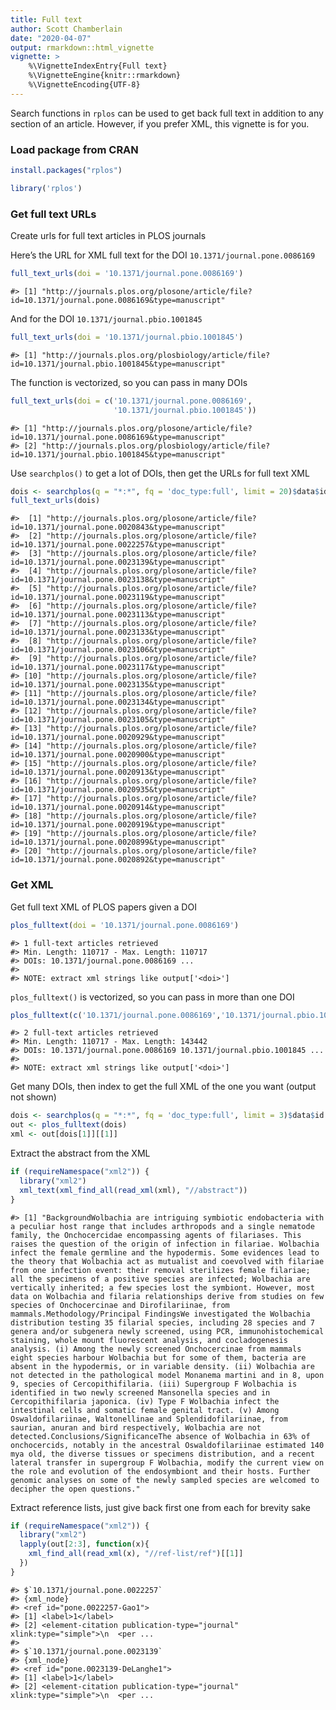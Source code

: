 ```yaml
---
title: Full text
author: Scott Chamberlain
date: "2020-04-07"
output: rmarkdown::html_vignette
vignette: >
    %\VignetteIndexEntry{Full text}
    %\VignetteEngine{knitr::rmarkdown}
    %\VignetteEncoding{UTF-8}
---
```




Search functions in `rplos` can be used to get back full text in addition to 
any section of an article. However, if you prefer XML, this vignette is 
for you.

### Load package from CRAN


```r
install.packages("rplos")
```


```r
library('rplos')
```

### Get full text URLs

Create urls for full text articles in PLOS journals

Here's the URL for XML full text for the DOI `10.1371/journal.pone.0086169`


```r
full_text_urls(doi = '10.1371/journal.pone.0086169')
```

```
#> [1] "http://journals.plos.org/plosone/article/file?id=10.1371/journal.pone.0086169&type=manuscript"
```

And for the DOI `10.1371/journal.pbio.1001845`


```r
full_text_urls(doi = '10.1371/journal.pbio.1001845')
```

```
#> [1] "http://journals.plos.org/plosbiology/article/file?id=10.1371/journal.pbio.1001845&type=manuscript"
```

The function is vectorized, so you can pass in many DOIs


```r
full_text_urls(doi = c('10.1371/journal.pone.0086169', 
                       '10.1371/journal.pbio.1001845'))
```

```
#> [1] "http://journals.plos.org/plosone/article/file?id=10.1371/journal.pone.0086169&type=manuscript"    
#> [2] "http://journals.plos.org/plosbiology/article/file?id=10.1371/journal.pbio.1001845&type=manuscript"
```

Use `searchplos()` to get a lot of DOIs, then get the URLs for full text XML


```r
dois <- searchplos(q = "*:*", fq = 'doc_type:full', limit = 20)$data$id
full_text_urls(dois)
```

```
#>  [1] "http://journals.plos.org/plosone/article/file?id=10.1371/journal.pone.0020843&type=manuscript"
#>  [2] "http://journals.plos.org/plosone/article/file?id=10.1371/journal.pone.0022257&type=manuscript"
#>  [3] "http://journals.plos.org/plosone/article/file?id=10.1371/journal.pone.0023139&type=manuscript"
#>  [4] "http://journals.plos.org/plosone/article/file?id=10.1371/journal.pone.0023138&type=manuscript"
#>  [5] "http://journals.plos.org/plosone/article/file?id=10.1371/journal.pone.0023119&type=manuscript"
#>  [6] "http://journals.plos.org/plosone/article/file?id=10.1371/journal.pone.0023113&type=manuscript"
#>  [7] "http://journals.plos.org/plosone/article/file?id=10.1371/journal.pone.0023133&type=manuscript"
#>  [8] "http://journals.plos.org/plosone/article/file?id=10.1371/journal.pone.0023106&type=manuscript"
#>  [9] "http://journals.plos.org/plosone/article/file?id=10.1371/journal.pone.0023117&type=manuscript"
#> [10] "http://journals.plos.org/plosone/article/file?id=10.1371/journal.pone.0023135&type=manuscript"
#> [11] "http://journals.plos.org/plosone/article/file?id=10.1371/journal.pone.0023134&type=manuscript"
#> [12] "http://journals.plos.org/plosone/article/file?id=10.1371/journal.pone.0023105&type=manuscript"
#> [13] "http://journals.plos.org/plosone/article/file?id=10.1371/journal.pone.0020929&type=manuscript"
#> [14] "http://journals.plos.org/plosone/article/file?id=10.1371/journal.pone.0020900&type=manuscript"
#> [15] "http://journals.plos.org/plosone/article/file?id=10.1371/journal.pone.0020913&type=manuscript"
#> [16] "http://journals.plos.org/plosone/article/file?id=10.1371/journal.pone.0020935&type=manuscript"
#> [17] "http://journals.plos.org/plosone/article/file?id=10.1371/journal.pone.0020914&type=manuscript"
#> [18] "http://journals.plos.org/plosone/article/file?id=10.1371/journal.pone.0020919&type=manuscript"
#> [19] "http://journals.plos.org/plosone/article/file?id=10.1371/journal.pone.0020899&type=manuscript"
#> [20] "http://journals.plos.org/plosone/article/file?id=10.1371/journal.pone.0020892&type=manuscript"
```

### Get XML

Get full text XML of PLOS papers given a DOI


```r
plos_fulltext(doi = '10.1371/journal.pone.0086169')
```

```
#> 1 full-text articles retrieved 
#> Min. Length: 110717 - Max. Length: 110717 
#> DOIs: 10.1371/journal.pone.0086169 ... 
#> 
#> NOTE: extract xml strings like output['<doi>']
```

`plos_fulltext()` is vectorized, so you can pass in more than one DOI


```r
plos_fulltext(c('10.1371/journal.pone.0086169','10.1371/journal.pbio.1001845'))
```

```
#> 2 full-text articles retrieved 
#> Min. Length: 110717 - Max. Length: 143442 
#> DOIs: 10.1371/journal.pone.0086169 10.1371/journal.pbio.1001845 ... 
#> 
#> NOTE: extract xml strings like output['<doi>']
```

Get many DOIs, then index to get the full XML of the one you want 
(output not shown)


```r
dois <- searchplos(q = "*:*", fq = 'doc_type:full', limit = 3)$data$id
out <- plos_fulltext(dois)
xml <- out[dois[1]][[1]]
```

Extract the abstract from the XML


```r
if (requireNamespace("xml2")) {
  library("xml2")
  xml_text(xml_find_all(read_xml(xml), "//abstract"))
}
```

```
#> [1] "BackgroundWolbachia are intriguing symbiotic endobacteria with a peculiar host range that includes arthropods and a single nematode family, the Onchocercidae encompassing agents of filariases. This raises the question of the origin of infection in filariae. Wolbachia infect the female germline and the hypodermis. Some evidences lead to the theory that Wolbachia act as mutualist and coevolved with filariae from one infection event: their removal sterilizes female filariae; all the specimens of a positive species are infected; Wolbachia are vertically inherited; a few species lost the symbiont. However, most data on Wolbachia and filaria relationships derive from studies on few species of Onchocercinae and Dirofilariinae, from mammals.Methodology/Principal FindingsWe investigated the Wolbachia distribution testing 35 filarial species, including 28 species and 7 genera and/or subgenera newly screened, using PCR, immunohistochemical staining, whole mount fluorescent analysis, and cocladogenesis analysis. (i) Among the newly screened Onchocercinae from mammals eight species harbour Wolbachia but for some of them, bacteria are absent in the hypodermis, or in variable density. (ii) Wolbachia are not detected in the pathological model Monanema martini and in 8, upon 9, species of Cercopithifilaria. (iii) Supergroup F Wolbachia is identified in two newly screened Mansonella species and in Cercopithifilaria japonica. (iv) Type F Wolbachia infect the intestinal cells and somatic female genital tract. (v) Among Oswaldofilariinae, Waltonellinae and Splendidofilariinae, from saurian, anuran and bird respectively, Wolbachia are not detected.Conclusions/SignificanceThe absence of Wolbachia in 63% of onchocercids, notably in the ancestral Oswaldofilariinae estimated 140 mya old, the diverse tissues or specimens distribution, and a recent lateral transfer in supergroup F Wolbachia, modify the current view on the role and evolution of the endosymbiont and their hosts. Further genomic analyses on some of the newly sampled species are welcomed to decipher the open questions."
```

Extract reference lists, just give back first one from each for brevity sake


```r
if (requireNamespace("xml2")) {
  library("xml2")
  lapply(out[2:3], function(x){
    xml_find_all(read_xml(x), "//ref-list/ref")[[1]]
  })
}
```

```
#> $`10.1371/journal.pone.0022257`
#> {xml_node}
#> <ref id="pone.0022257-Gao1">
#> [1] <label>1</label>
#> [2] <element-citation publication-type="journal" xlink:type="simple">\n  <per ...
#> 
#> $`10.1371/journal.pone.0023139`
#> {xml_node}
#> <ref id="pone.0023139-DeLanghe1">
#> [1] <label>1</label>
#> [2] <element-citation publication-type="journal" xlink:type="simple">\n  <per ...
```
